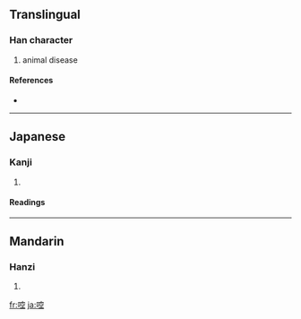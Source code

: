 ==Translingual==

===Han character===
{{Han char|rn=30|rad=口|as=08|sn=11|four=|canj=口十金一 (RJCM)}}

# animal disease

====References====
* {{Han ref|kx=0195.060|dkj=03810|dj=0416.070|hdz=10646.070|uh=554C|ud=21836}}

----

==Japanese==

===Kanji===
{{ja-kanji|grade=|rs=口08}}

# {{defn|Japanese}}

====Readings====
{{ja-readings|on=[[こう]] (kō)|kun=[[しかる]] (shikaru)}}

----

==Mandarin==

===Hanzi===
{{cmn-hanzi|pin=[[xiāng]] ([[xiang1]])|wg=hsiang<sup>1</sup>}}

# {{defn|Mandarin}}

[[fr:啌]]
[[ja:啌]]